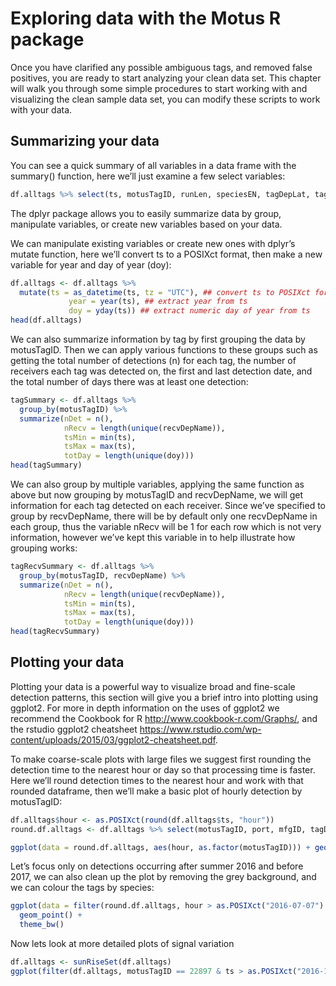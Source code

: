 # Exploring data with the Motus R package {#exploreData}

Once you have clarified any possible ambiguous tags, and removed false positives, you are ready to start analyzing your clean data set.  This chapter will walk you through some simple procedures to start working with and visualizing the clean sample data set, you can modify these scripts to work with your data.

## Summarizing your data {#dataSummaries}
You can see a quick summary of all variables in a data frame with the summary() function, here we'll just examine a few select variables:
```r

df.alltags %>% select(ts, motusTagID, runLen, speciesEN, tagDepLat, tagDepLon, recvDeployLat, recvDeployLon) %>% summary()

```

The dplyr package allows you to easily summarize data by group, manipulate variables, or create new variables based on your data.  

We can manipulate existing variables or create new ones with dplyr's mutate function, here we'll convert ts to a POSIXct format, then make a new variable for year and day of year (doy):
```r

df.alltags <- df.alltags %>%
  mutate(ts = as_datetime(ts, tz = "UTC"), ## convert ts to POSIXct format
             year = year(ts), ## extract year from ts
             doy = yday(ts)) ## extract numeric day of year from ts
head(df.alltags)

```

We can also summarize information by tag by first grouping the data by motusTagID. Then we can apply various functions to these groups such as getting the total number of detections (n) for each tag, the number of receivers each tag was detected on, the first and last detection date, and the total number of days there was at least one detection:
```r

tagSummary <- df.alltags %>%
  group_by(motusTagID) %>% 
  summarize(nDet = n(),
            nRecv = length(unique(recvDepName)),
            tsMin = min(ts),
            tsMax = max(ts),
            totDay = length(unique(doy)))
head(tagSummary)

```

We can also group by multiple variables, applying the same function as above but now grouping by motusTagID and recvDepName, we will get information for each tag detected on each receiver. Since we've specified to group by recvDepName, there will be by default only one recvDepName in each group, thus the variable nRecv will be 1 for each row which is not very information, however we've kept this variable in to help illustrate how grouping works:
```r

tagRecvSummary <- df.alltags %>%
  group_by(motusTagID, recvDepName) %>% 
  summarize(nDet = n(),
            nRecv = length(unique(recvDepName)),
            tsMin = min(ts),
            tsMax = max(ts),
            totDay = length(unique(doy)))
head(tagRecvSummary)

```

## Plotting your data {#dataPlotting}
Plotting your data is a powerful way to visualize broad and fine-scale detection patterns, this section will give you a brief intro into plotting using ggplot2.  For more in depth information on the uses of ggplot2 we recommend the Cookbook for R <http://www.cookbook-r.com/Graphs/>, and the rstudio ggplot2 cheatsheet <https://www.rstudio.com/wp-content/uploads/2015/03/ggplot2-cheatsheet.pdf>.  

To make coarse-scale plots with large files we suggest first rounding the detection time to the nearest hour or day so that processing time is faster.  Here we'll round detection times to the nearest hour and work with that rounded dataframe, then we'll make a basic plot of hourly detection by motusTagID:

```r
df.alltags$hour <- as.POSIXct(round(df.alltags$ts, "hour"))
round.df.alltags <- df.alltags %>% select(motusTagID, port, mfgID, tagDepLat, tagDepLon, recvDeployLat, recvDeployLon, recvDepName, antBearing, speciesEN, year, doy, hour) %>% unique()

ggplot(data = round.df.alltags, aes(hour, as.factor(motusTagID))) + geom_point()
```
Let's focus only on detections occurring after summer 2016 and before 2017, we can also clean up the plot by removing the grey background, and we can colour the tags by species:
```r
ggplot(data = filter(round.df.alltags, hour > as.POSIXct("2016-07-07") & hour < as.POSIXct("2017-01-01")), aes(hour, as.factor(motusTagID), col = recvDepName)) +
  geom_point() +
  theme_bw()
```

Now lets look at more detailed plots of signal variation

```r
df.alltags <- sunRiseSet(df.alltags)
ggplot(filter(df.alltags, motusTagID == 22897 & ts > as.POSIXct("2016-10-01") &ts < as.POSIXct("2016-10-29") & recvDepName == "Niapiskau"), aes(ts, sig)) + theme_bw() + geom_point() + geom_vline(xintercept = df.alltags$sunrise, col = "orange") + geom_vline(xintercept = df.alltags$sunset, col = "blue")

```



